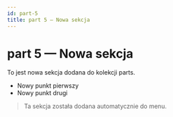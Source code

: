 ```yaml
---
id: part-5
title: part 5 — Nowa sekcja
---
```


# part 5 — Nowa sekcja

To jest nowa sekcja dodana do kolekcji parts.

- Nowy punkt pierwszy
- Nowy punkt drugi

> Ta sekcja została dodana automatycznie do menu.
